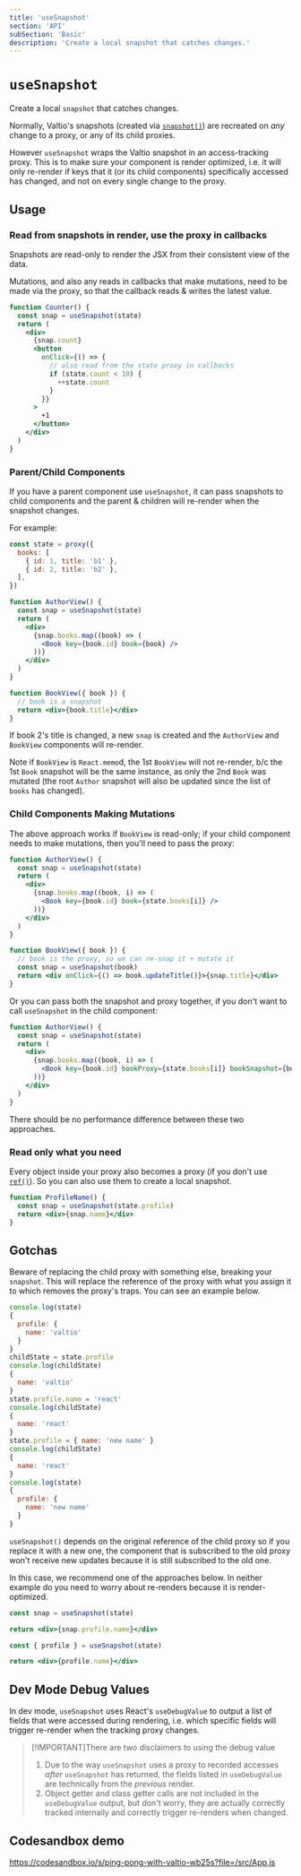 ```yaml
---
title: 'useSnapshot'
section: 'API'
subSection: 'Basic'
description: 'Create a local snapshot that catches changes.'
---
```


# `useSnapshot`

Create a local `snapshot` that catches changes.

Normally, Valtio's snapshots (created via <a href="/docs/api/advanced/snapshot">`snapshot()`</a>) are recreated on _any_ change to a proxy, or any of its child proxies.

However `useSnapshot` wraps the Valtio snapshot in an access-tracking proxy. This is to make sure your component is render optimized, i.e. it will only re-render if keys that it (or its child components) specifically accessed has changed, and not on every single change to the proxy.

## Usage

### Read from snapshots in render, use the proxy in callbacks

Snapshots are read-only to render the JSX from their consistent view of the data.

Mutations, and also any reads in callbacks that make mutations, need to be made via the proxy, so that the callback reads & writes the latest value.

```jsx
function Counter() {
  const snap = useSnapshot(state)
  return (
    <div>
      {snap.count}
      <button
        onClick={() => {
          // also read from the state proxy in callbacks
          if (state.count < 10) {
            ++state.count
          }
        }}
      >
        +1
      </button>
    </div>
  )
}
```

### Parent/Child Components

If you have a parent component use `useSnapshot`, it can pass snapshots to child components and the parent & children will re-render when the snapshot changes.

For example:

```jsx
const state = proxy({
  books: [
    { id: 1, title: 'b1' },
    { id: 2, title: 'b2' },
  ],
})

function AuthorView() {
  const snap = useSnapshot(state)
  return (
    <div>
      {snap.books.map((book) => (
        <Book key={book.id} book={book} />
      ))}
    </div>
  )
}

function BookView({ book }) {
  // book is a snapshot
  return <div>{book.title}</div>
}
```

If book 2's title is changed, a new `snap` is created and the `AuthorView` and `BookView` components will re-render.

Note if `BookView` is `React.memo`d, the 1st `BookView` will not re-render, b/c the 1st `Book` snapshot will be the same instance, as only the 2nd `Book` was mutated (the root `Author` snapshot will also be updated since the list of `books` has changed).

### Child Components Making Mutations

The above approach works if `BookView` is read-only; if your child component needs to make mutations, then you'll need to pass the proxy:

```jsx
function AuthorView() {
  const snap = useSnapshot(state)
  return (
    <div>
      {snap.books.map((book, i) => (
        <Book key={book.id} book={state.books[i]} />
      ))}
    </div>
  )
}

function BookView({ book }) {
  // book is the proxy, so we can re-snap it + mutate it
  const snap = useSnapshot(book)
  return <div onClick={() => book.updateTitle()}>{snap.title}</div>
}
```

Or you can pass both the snapshot and proxy together, if you don't want to call `useSnapshot` in the child component:

```jsx
function AuthorView() {
  const snap = useSnapshot(state)
  return (
    <div>
      {snap.books.map((book, i) => (
        <Book key={book.id} bookProxy={state.books[i]} bookSnapshot={book} />
      ))}
    </div>
  )
}
```

There should be no performance difference between these two approaches.

### Read only what you need

Every object inside your proxy also becomes a proxy (if you don't use <a href="/docs/advanced/ref">`ref()`</a>). So you can also use them to create
a local snapshot.

```jsx
function ProfileName() {
  const snap = useSnapshot(state.profile)
  return <div>{snap.name}</div>
}
```

## Gotchas

Beware of replacing the child proxy with something else, breaking your `snapshot`. This will replace the reference of the proxy with what you assign it to which removes the proxy's traps. You can see an example below.

```js
console.log(state)
{
  profile: {
    name: 'valtio'
  }
}
childState = state.profile
console.log(childState)
{
  name: 'valtio'
}
state.profile.name = 'react'
console.log(childState)
{
  name: 'react'
}
state.profile = { name: 'new name' }
console.log(childState)
{
  name: 'react'
}
console.log(state)
{
  profile: {
    name: 'new name'
  }
}
```

`useSnapshot()` depends on the original reference of the child proxy so if you replace it with a new one, the component
that is subscribed to the old proxy won't receive new updates because it is still subscribed to the old one.

In this case, we recommend one of the approaches below. In neither example do you need to worry about re-renders because it is render-optimized.

```jsx
const snap = useSnapshot(state)

return <div>{snap.profile.name}</div>
```

```jsx
const { profile } = useSnapshot(state)

return <div>{profile.name}</div>
```

## Dev Mode Debug Values

In dev mode, `useSnapshot` uses React's `useDebugValue` to output a list of fields that were accessed during rendering, i.e. which specific fields will trigger re-render when the tracking proxy changes.

> [!IMPORTANT]There are two disclaimers to using the debug value
>
> 1. Due to the way `useSnapshot` uses a proxy to recorded accesses _after_ `useSnapshot` has returned, the fields listed in `useDebugValue` are technically from the _previous_ render.
> 2. Object getter and class getter calls are not included in the `useDebugValue` output, but don't worry, they are actually correctly tracked internally and correctly trigger re-renders when changed.

## Codesandbox demo

https://codesandbox.io/s/ping-pong-with-valtio-wb25s?file=/src/App.js
